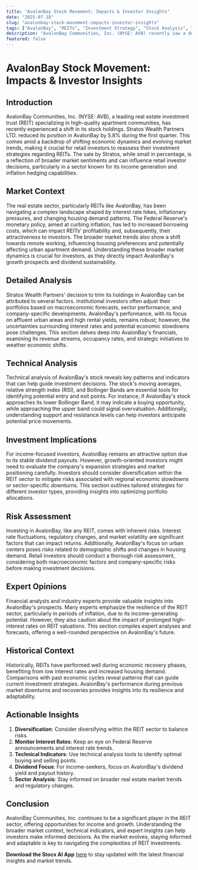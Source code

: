 ```yaml
---
title: "AvalonBay Stock Movement: Impacts & Investor Insights"
date: "2025-07-18"
slug: "avalonbay-stock-movement-impacts-investor-insights"
tags: ["AvalonBay", "REITs", "Investment Strategy", "Stock Analysis", "Market Trends", "Risk Assessment", "Expert Opinions", "Dividend Stocks", "Technical Analysis", "Real Estate Investments"]
description: "AvalonBay Communities, Inc. (NYSE: AVB) recently saw a decrease in its stock holdings by Stratos Wealth Partners LTD., which sold off 5.8% of its position during the first quarter. This move, while seemingly minor, has broader implications for retail investors who are keen on understanding the dynamics of institutional trading and its effects on the market. AvalonBay, a prominent player in the real estate investment trust (REIT) sector, is heavily influenced by macroeconomic factors such as interest rate fluctuations and housing market trends. With the REIT sector often seen as a hedge against inflation and a source of stable dividends, this development prompts a closer examination of the current market conditions and potential strategies for investors. This article provides a detailed analysis of AvalonBay's market position, the technical and fundamental factors affecting its stock, and investment strategies tailored to various investor profiles. It also covers the risks associated with investing in REITs and offers expert opinions to guide decision-making. Readers will gain a comprehensive understanding of how institutional actions can impact stock prices and what this means for their portfolios."
featured: false
---
```


# AvalonBay Stock Movement: Impacts & Investor Insights

## Introduction

AvalonBay Communities, Inc. (NYSE: AVB), a leading real estate investment trust (REIT) specializing in high-quality apartment communities, has recently experienced a shift in its stock holdings. Stratos Wealth Partners LTD. reduced its position in AvalonBay by 5.8% during the first quarter. This comes amid a backdrop of shifting economic dynamics and evolving market trends, making it crucial for retail investors to reassess their investment strategies regarding REITs. The sale by Stratos, while small in percentage, is a reflection of broader market sentiments and can influence retail investor decisions, particularly in a sector known for its income generation and inflation hedging capabilities.

## Market Context

The real estate sector, particularly REITs like AvalonBay, has been navigating a complex landscape shaped by interest rate hikes, inflationary pressures, and changing housing demand patterns. The Federal Reserve's monetary policy, aimed at curbing inflation, has led to increased borrowing costs, which can impact REITs' profitability and, subsequently, their attractiveness to investors. The broader market trends also show a shift towards remote working, influencing housing preferences and potentially affecting urban apartment demand. Understanding these broader market dynamics is crucial for investors, as they directly impact AvalonBay's growth prospects and dividend sustainability.

## Detailed Analysis

Stratos Wealth Partners' decision to trim its holdings in AvalonBay can be attributed to several factors. Institutional investors often adjust their portfolios based on macroeconomic forecasts, sector performance, and company-specific developments. AvalonBay's performance, with its focus on affluent urban areas and high rental yields, remains robust; however, the uncertainties surrounding interest rates and potential economic slowdowns pose challenges. This section delves deep into AvalonBay's financials, examining its revenue streams, occupancy rates, and strategic initiatives to weather economic shifts.

## Technical Analysis

Technical analysis of AvalonBay's stock reveals key patterns and indicators that can help guide investment decisions. The stock's moving averages, relative strength index (RSI), and Bollinger Bands are essential tools for identifying potential entry and exit points. For instance, if AvalonBay's stock approaches its lower Bollinger Band, it may indicate a buying opportunity, while approaching the upper band could signal overvaluation. Additionally, understanding support and resistance levels can help investors anticipate potential price movements.

## Investment Implications

For income-focused investors, AvalonBay remains an attractive option due to its stable dividend payouts. However, growth-oriented investors might need to evaluate the company's expansion strategies and market positioning carefully. Investors should consider diversification within the REIT sector to mitigate risks associated with regional economic slowdowns or sector-specific downturns. This section outlines tailored strategies for different investor types, providing insights into optimizing portfolio allocations.

## Risk Assessment

Investing in AvalonBay, like any REIT, comes with inherent risks. Interest rate fluctuations, regulatory changes, and market volatility are significant factors that can impact returns. Additionally, AvalonBay's focus on urban centers poses risks related to demographic shifts and changes in housing demand. Retail investors should conduct a thorough risk assessment, considering both macroeconomic factors and company-specific risks before making investment decisions.

## Expert Opinions

Financial analysts and industry experts provide valuable insights into AvalonBay's prospects. Many experts emphasize the resilience of the REIT sector, particularly in periods of inflation, due to its income-generating potential. However, they also caution about the impact of prolonged high-interest rates on REIT valuations. This section compiles expert analyses and forecasts, offering a well-rounded perspective on AvalonBay's future.

## Historical Context

Historically, REITs have performed well during economic recovery phases, benefiting from low interest rates and increased housing demand. Comparisons with past economic cycles reveal patterns that can guide current investment strategies. AvalonBay's performance during previous market downturns and recoveries provides insights into its resilience and adaptability.

## Actionable Insights

1. **Diversification**: Consider diversifying within the REIT sector to balance risks.
2. **Monitor Interest Rates**: Keep an eye on Federal Reserve announcements and interest rate trends.
3. **Technical Indicators**: Use technical analysis tools to identify optimal buying and selling points.
4. **Dividend Focus**: For income-seekers, focus on AvalonBay's dividend yield and payout history.
5. **Sector Analysis**: Stay informed on broader real estate market trends and regulatory changes.

## Conclusion

AvalonBay Communities, Inc. continues to be a significant player in the REIT sector, offering opportunities for income and growth. Understanding the broader market context, technical indicators, and expert insights can help investors make informed decisions. As the market evolves, staying informed and adaptable is key to navigating the complexities of REIT investments.

**Download the Stocx AI App** [here](https://stocx.co) to stay updated with the latest financial insights and market trends.
